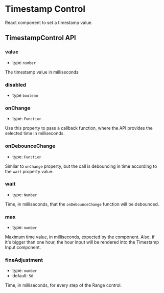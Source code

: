 
<Meta
  title="Packages/VideoPress/Timestamp Control"
  component={TimestampControl}
/>

# Timestamp Control

React component to set a timestamp value.

<Canvas withSource="open">
  <Story id="packages-videopress-timestamp-control--default" />
</Canvas>

## TimestampControl API

### value

- type `number`

The timestamp value in milliseconds

### disabled

- type `boolean`

### onChange

- type: `Function`

Use this property to pass a callback function, where the API provides the selected time in milliseconds.

### onDebounceChange

- type: `Function`

Similar to `onChange` property, but the call is debouncing in time according to the `wait` property value.

### wait

- type: `Number`

Time, in milliseconds, that the `onDebounceChange` function will be debounced.

###

### max

- type: `number`

Maximum time value, in milliseconds, expected by the component.
Also, if it's bigger than one hour, the hour input will be rendered into the Timestamp Input component.

### fineAdjustment

- type: `number`
- default: `50`

Time, in milliseconds, for every step of the Range control.
